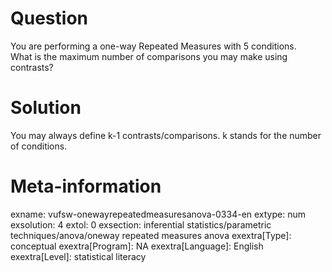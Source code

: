 Question
========
You are performing a one-way Repeated Measures with 5 conditions.   
What is the maximum number of comparisons you may make using contrasts?


Solution
========





You may always define k-1 contrasts/comparisons. k stands for the number
of conditions.





Meta-information
================
exname: vufsw-onewayrepeatedmeasuresanova-0334-en
extype: num
exsolution: 4
extol: 0
exsection: inferential statistics/parametric techniques/anova/oneway repeated measures anova
exextra[Type]: conceptual
exextra[Program]: NA
exextra[Language]: English
exextra[Level]: statistical literacy


